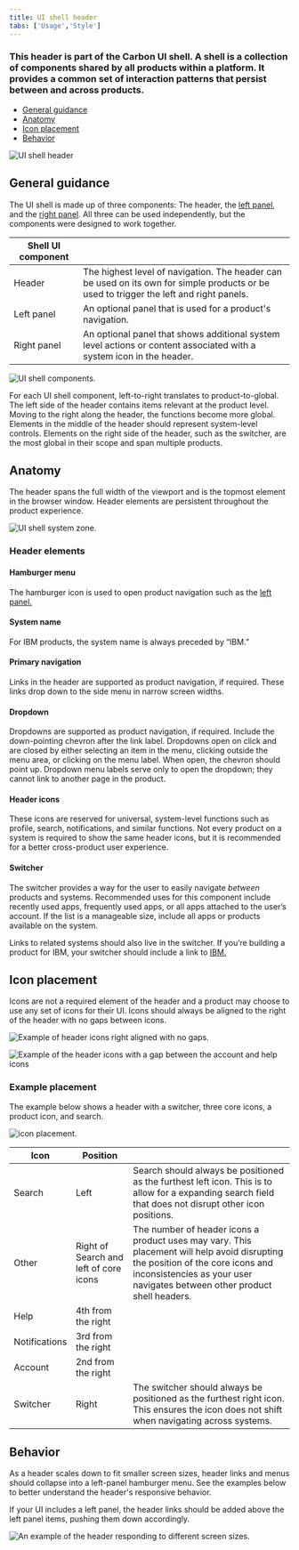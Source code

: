 ```yaml
---
title: UI shell header
tabs: ['Usage','Style']
---
```


### This header is part of the Carbon UI shell. A shell is a collection of components shared by all products within a platform. It provides a common set of interaction patterns that persist between and across products.

<AnchorLinks>

- [General guidance](#general-guidance)
- [Anatomy](#anatomy)
- [Icon placement](#icon-placement)
- [Behavior](#behavior)

</AnchorLinks>

<ImageComponent cols="8"  caption="UI shell header">

![UI shell header](images/zones-platform.png)

</ImageComponent>

## General guidance

The UI shell is made up of three components: The header, the [left panel](/components/UI-shell-left-panel/usage), and the [right panel](/components/UI-shell-right-panel/usage). All three can be used independently, but the components were designed to work together.

| Shell UI component      |   |
|-------------|---|
| Header      | The highest level of navigation. The header can be used on its own for simple products or be used to trigger the left and right panels.|
| Left panel  | An optional panel that is used for a product's navigation.|
| Right panel | An optional panel that shows additional system level actions or content associated with a system icon in the header.|

<ImageComponent cols="8"  caption="UI shell components">

![UI shell components.](images/shell-usage-1.png)

</ImageComponent>

For each UI shell component, left-to-right translates to product-to-global. The left side of the header contains items relevant at the product level. Moving to the right along the header, the functions become more global. Elements in the middle of the header should represent system-level controls. Elements on the right side of the header, such as the switcher, are the most global in their scope and span multiple products. 

## Anatomy

The header spans the full width of the viewport and is the topmost element in the browser window. Header elements are persistent throughout the product experience.

<ImageComponent cols="12" caption="Primary header">

![UI shell system zone.](images/header-usage-2.png)

</ImageComponent>

### Header elements

#### Hamburger menu

The hamburger icon is used to open product navigation such as the [left panel.](/components/UI-shell-left-panel/usage)

#### System name

For IBM products, the system name is always preceded by “IBM.”

#### Primary navigation

Links in the header are supported as product navigation, if required. These links drop down to the side menu in narrow screen widths.

#### Dropdown

Dropdowns are supported as product navigation, if required. Include the down-pointing chevron after the link label. Dropdowns open on click and are closed by either selecting an item in the menu, clicking outside the menu area, or clicking on the menu label. When open, the chevron should point up. Dropdown menu labels serve only to open the dropdown; they cannot link to another page in the product.

#### Header icons

These icons are reserved for universal, system-level functions such as profile, search, notifications, and similar functions. Not every product on a system is required to show the same header icons, but it is recommended for a better cross-product user experience.

#### Switcher

The switcher provides a way for the user to easily navigate _between_ products and systems. Recommended uses for this component include recently used apps, frequently used apps, or all apps attached to the user’s account. If the list is a manageable size, include all apps or products available on the system.

Links to related systems should also live in the switcher. If you’re building a product for IBM, your switcher should include a link to [IBM.](http://ibm.com/)

## Icon placement

Icons are not a required element of the header and a product may choose to use any set of icons for their UI. Icons should always be aligned to the right of the header with no gaps between icons. 

<Row>
<Column offsetLg="4" colMd="4" colLg="4">
  <DoDontExample correct label="Header icons are right aligned with no gaps">

![Example of header icons right aligned with no gaps.](images/header-usage-5.png)

  </DoDontExample>
</Column>
<Column colMd="4" colLg="4" >
  <DoDontExample  label="Header icons with a gap between the account and help icons.">

![Example of the header icons with a gap between the account and help icons](images/header-usage-6.png)

  </DoDontExample>
</Column>
</Row>


### Example placement
The example below shows a header with a switcher, three core icons, a product icon, and search. 

<ImageComponent cols="8" >

![icon placement.](images/header-usage-4.png)

</ImageComponent>

|Icon | Position|  |
|-----|-----|---|
|Search|Left|Search should always be positioned as the furthest left icon. This is to allow for a expanding search field that does not disrupt other icon positions. |
|Other|Right of Search and left of core icons| The number of header icons a product uses may vary. This placement will help avoid disrupting the position of the core icons and inconsistencies as your user navigates between other product shell headers. 
|Help|4th from the right||
|Notifications|3rd from the right||
|Account|2nd from the right||
|Switcher|Right|The switcher should always be positioned as the furthest right icon. This ensures the icon does not shift when navigating across systems. |

## Behavior

As a header scales down to fit smaller screen sizes, header links and menus should collapse into a left-panel hamburger menu. See the examples below to better understand the header's responsive behavior. 

If your UI includes a left panel, the header links should be added above the left panel items, pushing them down accordingly.

<ImageComponent cols="12" caption="Header responsive behavior">

![An example of the header responding to different screen sizes.](images/header-usage-3.png)

</ImageComponent>
